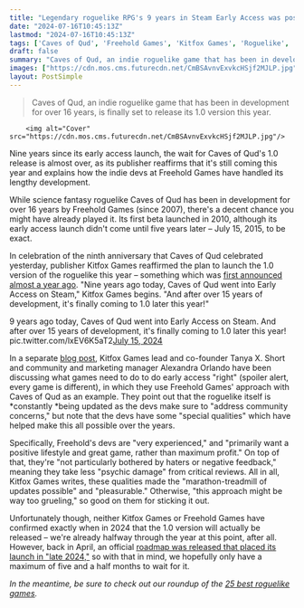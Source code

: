 ```yaml
---
title: "Legendary roguelike RPG's 9 years in Steam Early Access was possible as devs wanted a 'positive lifestyle and great game, rather than maximum profit'"
date: "2024-07-16T10:45:13Z"
lastmod: "2024-07-16T10:45:13Z"
tags: ['Caves of Qud', 'Freehold Games', 'Kitfox Games', 'Roguelike', 'Science Fantasy', 'Early Access']
draft: false
summary: "Caves of Qud, an indie roguelike game that has been in development for over 16 years, is finally set to release its 1.0 version this year."
images: ["https://cdn.mos.cms.futurecdn.net/CmBSAvnvExvkcHSjf2MJLP.jpg"]
layout: PostSimple
---
```

> Caves of Qud, an indie roguelike game that has been in development for over 16 years, is finally set to release its 1.0 version this year.


        <img alt="Cover" src="https://cdn.mos.cms.futurecdn.net/CmBSAvnvExvkcHSjf2MJLP.jpg"/>
        
Nine years since its early access launch, the wait for Caves of Qud's 1.0 release is almost over, as its publisher reaffirms that it's still coming this year and explains how the indie devs at Freehold Games have handled its lengthy development.

While science fantasy roguelike Caves of Qud has been in development for over 16 years by Freehold Games (since 2007), there's a decent chance you might have already played it. Its first beta launched in 2010, although its early access launch didn't come until five years later – July 15, 2015, to be exact. 

In celebration of the ninth anniversary that Caves of Qud celebrated yesterday, publisher Kitfox Games reaffirmed the plan to launch the 1.0 version of the roguelike this year – something which was [<u>first announced almost a year ago</u>](https://www.gamesradar.com/after-15-years-of-development-this-old-school-roguelike-will-finally-launch-next-year/). "Nine years ago today, Caves of Qud went into Early Access on Steam," Kitfox Games begins. "And after over 15 years of development, it's finally coming to 1.0 later this year!"

9 years ago today, Caves of Qud went into Early Access on Steam. And after over 15 years of development, it's finally coming to 1.0 later this year! pic.twitter.com/lxEV6K5aT2[July 15, 2024](https://twitter.com/KitfoxGames/status/1812842443701616697)

In a separate [<u>blog post</u>](https://kitfoxgames.medium.com/doing-early-access-the-right-way-2302d6646f3b), Kitfox Games lead and co-founder Tanya X. Short and community and marketing manager Alexandra Orlando have been discussing what games need to do to do early access "right" (spoiler alert, every game is different), in which they use Freehold Games' approach with Caves of Qud as an example. They point out that the roguelike itself is *constantly *being updated as the devs make sure to "address community concerns," but note that the devs have some "special qualities" which have helped make this all possible over the years.

Specifically, Freehold's devs are "very experienced," and "primarily want a positive lifestyle and great game, rather than maximum profit." On top of that, they're "not particularly bothered by haters or negative feedback," meaning they take less "psychic damage" from critical reviews. All in all, Kitfox Games writes, these qualities made the "marathon-treadmill of updates possible" and "pleasurable." Otherwise, "this approach might be way too grueling," so good on them for sticking it out.

Unfortunately though, neither Kitfox Games or Freehold Games have confirmed exactly when in 2024 that the 1.0 version will actually be released – we're already halfway through the year at this point, after all. However, back in April, an official [<u>roadmap was released that placed its launch in "late 2024,"</u>](https://www.gamesradar.com/after-15-years-legendary-roguelike-rpg-is-finally-leaving-early-access-but-the-devs-await-the-financial-realities-of-sales-before-deciding-what-to-do-about-dlc/) so with that in mind, we hopefully only have a maximum of five and a half months to wait for it.

*In the meantime, be sure to check out our roundup of the *[<u><em>25 best roguelike games</em></u>](https://www.gamesradar.com/best-roguelikes-roguelites/)*.*
        